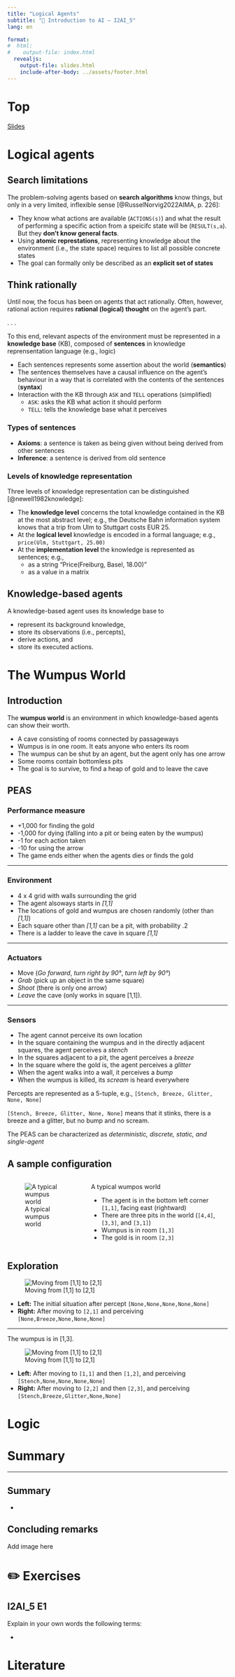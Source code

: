 ```yaml
---
title: "Logical Agents"
subtitle: "🧠 Introduction to AI — I2AI_5"
lang: en

format: 
#  html:
#    output-file: index.html
  revealjs:
    output-file: slides.html
    include-after-body: ../assets/footer.html
---
```


# Top{visibility="hidden" .slide-link-hidden .unlisted}

[Slides](slides.html)

# Logical agents {.vertical-center background-color=blue background-image="images/bg.jpeg"}

## Search limitations

The problem-solving agents based on __search algorithms__ know things, but only in a very limited, inflexible sense [@RusselNorvig2022AIMA, p. 226]:

:::{.incremental}
- They know what actions are available (`ACTIONS(s)`) and what the result of performing a specific action from a speicifc state will be (`RESULT(s,a`). But they __don't know general facts__.
- Using __atomic represtations__, representing knowledge about the environment (i.e., the state space) requires to list all possible concrete states
- The goal can formally only be described as an __explicit set of states__
:::

## Think rationally

Until now, the focus has been on agents that act rationally. Often, however, rational action requires __rational (logical) thought__ on the agent’s part. 

. . .

To this end, relevant aspects of the environment must be represented in a __knowledge base__ (KB), composed of __sentences__ in knowledge reprensentation language (e.g., logic)

:::{.incremental}
- Each sentences represents some assertion about the world (__semantics__)
- The sentences themselves have a causal influence on the agent’s behaviour in a way that is correlated with the contents of the sentences (__syntax__)
- Interaction with the KB through `ASK` and `TELL` operations (simplified)
  - `ASK`: asks the KB what action it should perform
  - `TELL`: tells the knowledge base what it perceives
:::

:::{.notes}
:::{.callout-note}
### Types of sentences

- __Axioms__: a sentence is taken as being given without being derived from other sentences
- __Inference__: a sentence is derived from old sentence 
:::

### Levels of knowledge representation

Three levels of knowledge representation can be distinguished [@newell1982knowledge]:

- The __knowledge level__ concerns the total knowledge contained in the KB at the most abstract level; e.g., the Deutsche Bahn information 
system knows that a trip from Ulm to Stuttgart costs EUR 25.
- At the __logical level__ knowledge is encoded in a formal language; e.g., `price(Ulm, Stuttgart, 25.00)`
- At the __implementation level__ the knowledge is represented as sentences; e.g.,
  - as a string “Price(Freiburg, Basel, 18.00)”
  - as a value in a matrix
:::

## Knowledge-based agents

A knowledge-based agent uses its knowledge base to

:::{.incremental}
- represent its background knowledge,
- store its observations (i.e., percepts),
- derive actions, and 
- store its executed actions.

:::

# The Wumpus World {.vertical-center background-color=blue background-image="images/bg.jpeg"}

## Introduction

The __wumpus world__ is an environment in which knowledge-based agents can show their worth.

- A cave consisting of rooms connected by passageways
- Wumpus is in one room. It eats anyone who enters its room
- The wumpus can be shut by an agent, but the agent only has one arrow
- Some rooms contain bottomless pits
- The goal is to survive, to find a heap of gold and to leave the cave

## PEAS

### Performance measure

- +1,000 for finding the gold
- -1,000 for dying (falling into a pit or being eaten by the wumpus)
- -1 for each action taken
- -10 for using the arrow
- The game ends either when the agents dies or finds the gold

---

### Environment

- 4 x 4 grid with walls surrounding the grid
- The agent alsoways starts in *[1,1]*
- The locations of gold and wumpus are chosen randomly (other than *[1,1]*)
- Each square other than *[1,1]* can be a pit, with probability .2
- There is a ladder to leave the cave in square *[1,1]* 

----

### Actuators

- Move (*Go forward*, *turn right by 90°*, *turn left by 90°*)
- *Grab* (pick up an object in the same square)
- *Shoot* (there is only one arrow)
- *Leave* the cave (only works in square [1,1]).

----

### Sensors

- The agent cannot perceive its own location
- In the square containing the wumpus and in the directly adjacent squares, the agent perceives a *stench*
- In the squares adjacent to a pit, the agent perceives a *breeze*
- In the square where the gold is, the agent perceives a *glitter*
- When the agent walks into a wall, it perceives a *bump*
- When the wumpus is killed, its *scream* is heard everywhere

Percepts are represented as a 5-tuple, e.g.,
`[Stench, Breeze, Glitter, None, None]`

:::{.notes}
`[Stench, Breeze, Glitter, None, None]` means that it stinks, there is a breeze and a glitter, but no bump and no scream.

The PEAS can be characterized as *deterministic, discrete, static, and single-agent*

::::

## A sample configuration

:::{.columns}
:::{.column}
![A typical wumpus world](images/wumpusWorld.svg){#fig-wumpusWorld}
:::
:::{.column}
A typical wumpos world

- The agent is in the bottom left corner `[1,1]`, facing east (rightward)
- There are three pits in the world (`[4,4]`,`[3,3]`, and `[3,1]`)
- Wumpus is in room `[1,3]`
- The gold is in room `[2,3]`
:::
:::

## Exploration

![Moving from [1,1] to [2,1]](images/ww-1.svg){#fig-ww-1}

:::{.notes}
- __Left:__ The initial situation after percept `[None,None,None,None,None]`
- __Right:__ After moving to `[2,1]` and perceiving `[None,Breeze,None,None,None]`
:::

----

The wumpus is in [1,3].

![Moving from [1,1] to [2,1]](images/ww-2.svg){#fig-ww-2}

:::{.notes}
- __Left:__ After moving to `[1,1]` and then `[1,2]`, and perceiving  `[Stench,None,None,None,None]`
- __Right:__ After moving to `[2,2]` and then `[2,3]`, and perceiving  `[Stench,Breeze,Glitter,None,None]`
:::

# Logic {.vertical-center background-color=blue background-image="images/bg.jpeg"}



# Summary {.vertical-center background-color=blue background-image="images/bg.jpeg"}

---

## Summary {.html-hidden .unlisted}

:::{.incremental}
- 
:::

## Concluding remarks

Add image here

# ✏️ Exercises {.vertical-center background-color=blue background-image="images/bg.jpeg"}

## I2AI_5 E1

Explain in your own words the following terms: 

- 

# Literature
::: {#refs}
:::